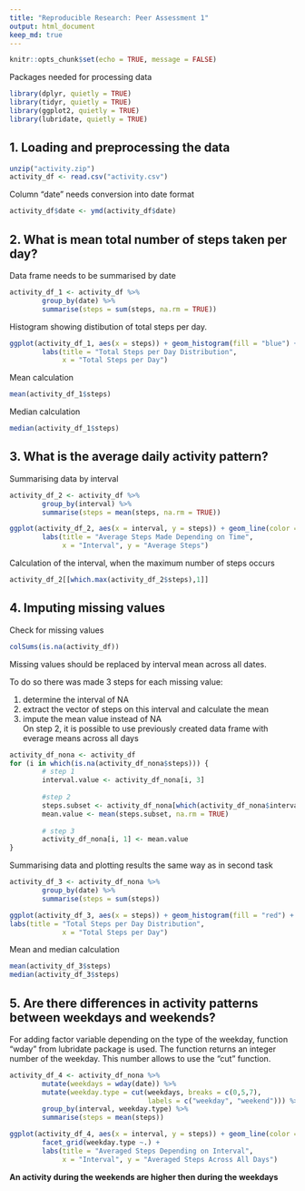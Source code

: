 ```yaml
---
title: "Reproducible Research: Peer Assessment 1"
output: html_document
keep_md: true
---
```

```r
knitr::opts_chunk$set(echo = TRUE, message = FALSE)
```

Packages needed for processing data
```r
library(dplyr, quietly = TRUE)
library(tidyr, quietly = TRUE)
library(ggplot2, quietly = TRUE)
library(lubridate, quietly = TRUE)
```

## 1. Loading and preprocessing the data
```r
unzip("activity.zip")
activity_df <- read.csv("activity.csv")
```
Column "date" needs conversion into date format
```r
activity_df$date <- ymd(activity_df$date)
```


## 2. What is mean total number of steps taken per day?
Data frame needs to be summarised by date
```r
activity_df_1 <- activity_df %>%
        group_by(date) %>%
        summarise(steps = sum(steps, na.rm = TRUE))
```

Histogram showing distibution of total steps per day.
```r
ggplot(activity_df_1, aes(x = steps)) + geom_histogram(fill = "blue") +
        labs(title = "Total Steps per Day Distribution",
             x = "Total Steps per Day")
```

Mean calculation
```r
mean(activity_df_1$steps)
```

Median calculation
```r
median(activity_df_1$steps)
```

## 3. What is the average daily activity pattern?
Summarising data by interval
```r
activity_df_2 <- activity_df %>%
        group_by(interval) %>%
        summarise(steps = mean(steps, na.rm = TRUE))
```

```r
ggplot(activity_df_2, aes(x = interval, y = steps)) + geom_line(color = "blue") +
        labs(title = "Average Steps Made Depending on Time",
             x = "Interval", y = "Average Steps")
```

Calculation of the interval, when the maximum number of steps occurs
```r
activity_df_2[[which.max(activity_df_2$steps),1]]
```

## 4. Imputing missing values
Check for missing values
```r
colSums(is.na(activity_df))
```
  
Missing values should be replaced by interval mean across all dates.

To do so there was made 3 steps for each missing value:

1. determine the interval of NA
2. extract the vector of steps on this interval and calculate the mean
3. impute the mean value instead of NA  
On step 2, it is possible to use previously created data frame with everage 
means across all days
```r
activity_df_nona <- activity_df
for (i in which(is.na(activity_df_nona$steps))) {
        # step 1
        interval.value <- activity_df_nona[i, 3]
        
        #step 2
        steps.subset <- activity_df_nona[which(activity_df_nona$interval == interval.value), 1]
        mean.value <- mean(steps.subset, na.rm = TRUE)
        
        # step 3
        activity_df_nona[i, 1] <- mean.value
}
```

Summarising data and plotting results the same way as in second task
```r
activity_df_3 <- activity_df_nona %>%
        group_by(date) %>%
        summarise(steps = sum(steps))
```

```r
ggplot(activity_df_3, aes(x = steps)) + geom_histogram(fill = "red") + 
labs(title = "Total Steps per Day Distribution",
             x = "Total Steps per Day")
```

Mean and median calculation
```r
mean(activity_df_3$steps)
median(activity_df_3$steps)
```

## 5. Are there differences in activity patterns between weekdays and weekends?
For adding factor variable depending on the type of the weekday, function "wday" 
from lubridate package is used. The function returns an integer number of the 
weekday. This number allows to use the "cut" function.
```r
activity_df_4 <- activity_df_nona %>%
        mutate(weekdays = wday(date)) %>%
        mutate(weekday.type = cut(weekdays, breaks = c(0,5,7),
                                  labels = c("weekday", "weekend"))) %>%
        group_by(interval, weekday.type) %>%
        summarise(steps = mean(steps))
```

```r
ggplot(activity_df_4, aes(x = interval, y = steps)) + geom_line(color = "red") +
        facet_grid(weekday.type ~.) +
        labs(title = "Averaged Steps Depending on Interval",
             x = "Interval", y = "Averaged Steps Across All Days")
```

**An activity during the weekends are higher then during the weekdays**
